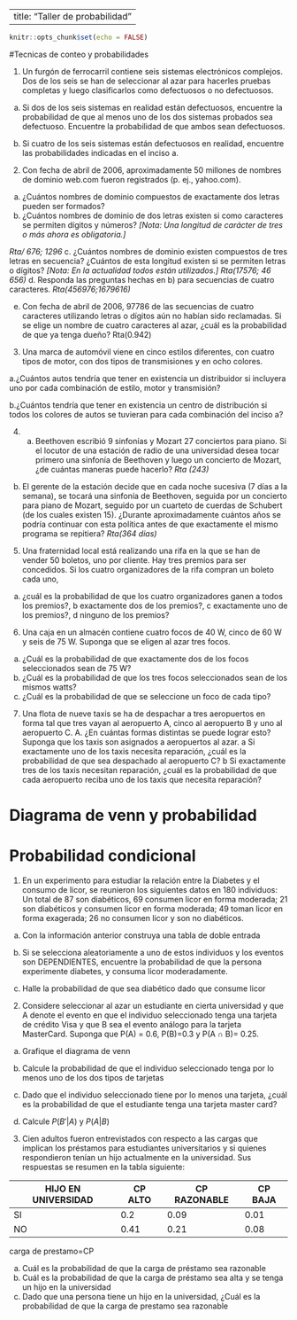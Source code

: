 
---
title: "Taller de probabilidad"
---



```r
knitr::opts_chunk$set(echo = FALSE)
```

#Tecnicas de conteo y probabilidades

1. Un furgón de ferrocarril contiene seis sistemas electrónicos complejos. Dos de los seis se han de seleccionar al azar para hacerles pruebas completas y luego clasificarlos como defectuosos o no defectuosos.
a. Si dos de los seis sistemas en realidad están defectuosos, encuentre la probabilidad de que al menos uno de los dos sistemas probados sea defectuoso. Encuentre la probabilidad de que ambos sean defectuosos.

b. Si cuatro de los seis sistemas están defectuosos en realidad, encuentre las probabilidades indicadas en el inciso a.

2. Con fecha de abril de 2006, aproximadamente 50 millones de nombres de dominio web.com fueron registrados (p. ej., yahoo.com).

a. ¿Cuántos nombres de dominio compuestos de exactamente dos letras pueden ser formados?
b. ¿Cuántos nombres de dominio de dos letras existen si como caracteres se permiten dígitos y números? 
*[Nota: Una longitud de carácter de tres o más ahora es obligatoria.] *

*Rta/ 676; 1296*
c. ¿Cuántos nombres de dominio existen compuestos de tres letras en secuencia? ¿Cuántos de esta longitud existen si se permiten letras o dígitos? *[Nota: En la actualidad todos están utilizados.]*
*Rta(17576; 46 656)*
d. Responda las preguntas hechas en b) para secuencias de cuatro caracteres. *Rta(456976;1679616)*

e. Con fecha de abril de 2006, 97786 de las secuencias de cuatro caracteres utilizando letras o dígitos aún no habían sido reclamadas. Si se elige un nombre de cuatro caracteres al azar, ¿cuál es la probabilidad de que ya tenga dueño? Rta(0.942)


3. Una marca de automóvil viene en cinco estilos diferentes, con cuatro tipos de motor, con dos tipos de transmisiones y en ocho colores.

a.¿Cuántos autos tendría que tener en existencia un distribuidor si incluyera uno por cada combinación de estilo, motor y transmisión?

b.¿Cuántos tendría que tener en existencia un centro de distribución si todos los colores de autos se tuvieran para cada combinación del inciso a?

4. a. Beethoven escribió 9 sinfonías y Mozart 27 conciertos para piano. Si el locutor de una estación de radio de una universidad desea tocar primero una sinfonía de Beethoven y luego un concierto de Mozart, ¿de cuántas maneras puede hacerlo? *Rta (243)*

b. El gerente de la estación decide que en cada noche sucesiva (7 días a la semana), se tocará una sinfonía de Beethoven, seguida por un concierto para piano de Mozart, seguido por un cuarteto de cuerdas de Schubert (de los cuales existen 15). ¿Durante aproximadamente cuántos años se podría
continuar con esta política antes de que exactamente el mismo programa se repitiera? *Rta(364 dias)*

5. Una fraternidad local está realizando una rifa en la que se han de vender 50 boletos, uno por cliente. Hay tres premios para ser concedidos. Si los cuatro organizadores de la rifa compran un boleto cada uno, 
a. ¿cuál es la probabilidad de que los cuatro organizadores ganen a todos los premios?,
b exactamente dos de los premios?,
c exactamente uno de los premios?,
d ninguno de los premios?


6. Una caja en un almacén contiene cuatro focos de 40 W, cinco de 60 W y seis de 75 W. Suponga que se eligen al azar tres focos.
a. ¿Cuál es la probabilidad de que exactamente dos de los focos seleccionados sean de 75 W?
b. ¿Cuál es la probabilidad de que los tres focos seleccionados sean de los mismos watts?
c. ¿Cuál es la probabilidad de que se seleccione un foco de cada tipo?

7. Una flota de nueve taxis se ha de despachar a tres aeropuertos en forma tal que tres vayan al aeropuerto A, cinco al aeropuerto B y uno al aeropuerto C. 
A. ¿En cuántas formas distintas se puede lograr esto?
Suponga que los taxis son asignados a aeropuertos al azar.
a Si exactamente uno de los taxis necesita reparación, ¿cuál es la probabilidad de que sea despachado al aeropuerto C?
b Si exactamente tres de los taxis necesitan reparación, ¿cuál es la probabilidad de que cada aeropuerto reciba uno de los taxis que necesita reparación?

# Diagrama de venn y probabilidad


# Probabilidad condicional 

1. En un experimento para estudiar la relación entre la Diabetes y el consumo de licor, se reunieron los siguientes datos en 180 individuos: Un total de 87 son diabéticos, 69 consumen licor en forma moderada; 21 son diabéticos y consumen licor en forma moderada; 49 toman licor en forma exagerada; 26 no consumen licor y son no diabéticos.

a. Con la información anterior construya una tabla de doble entrada 

b. Si se selecciona aleatoriamente a uno de estos individuos y los eventos son DEPENDIENTES, encuentre la probabilidad de que la persona experimente diabetes, y consuma licor moderadamente.

c. Halle la probabilidad de que sea diabético dado que consume licor


2. Considere seleccionar al azar un estudiante en cierta universidad y que A denote el evento en que el individuo seleccionado tenga una tarjeta de crédito Visa y que B sea el evento análogo para la tarjeta MasterCard. Suponga que P(A) = 0.6, P(B)=0.3 y P(A ∩ B)= 0.25. 

a. Grafique el diagrama de venn

b. Calcule la probabilidad de que el individuo seleccionado tenga por lo menos uno de los dos tipos de tarjetas 

c. Dado que el individuo seleccionado tiene por lo menos una tarjeta, ¿cuál es la probabilidad de que el estudiante tenga una tarjeta master card? 

d. Calcule  $P(B'|A)$ y $P(A|B)$

3. Cien adultos fueron entrevistados con respecto a las cargas que implican los préstamos para estudiantes universitarios y si quienes respondieron tenían un hijo actualmente en la universidad. Sus respuestas se resumen en la tabla siguiente:



|HIJO EN UNIVERSIDAD|CP	ALTO|CP	RAZONABLE	|CP BAJA|
|-------------------|-------|-------------|-------|
|SI                 |	   0.2|     	0.09	|0.01   |
|NO                 |   0.41|	      0.21	|0.08   |

carga de prestamo=CP

a. Cuál es la probabilidad de que la carga de préstamo sea razonable
b. Cuál es la probabilidad de que la carga de préstamo sea alta y se tenga un hijo en la universidad
c. Dado que una persona tiene un hijo en la universidad, ¿Cuál es la probabilidad de que la carga de prestamo sea razonable
